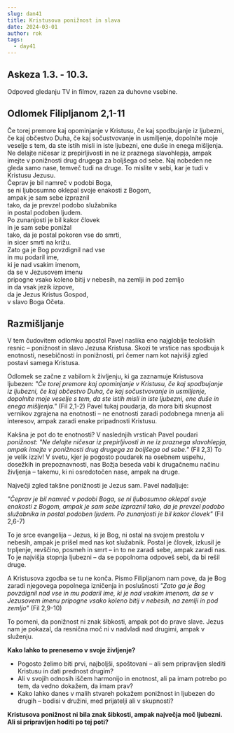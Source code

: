 ```yaml
---
slug: dan41
title: Kristusova ponižnost in slava
date: 2024-03-01
author: rok
tags:
  - day41
---
```


## Askeza 1.3. - 10.3.

Odpoved gledanju TV in filmov, razen za duhovne vsebine.

## Odlomek Filipljanom 2,1-11

Če torej premore kaj opominjanje v Kristusu, če kaj spodbujanje iz ljubezni, če kaj občestvo Duha, če kaj sočustvovanje in usmiljenje, dopolníte moje veselje s tem, da ste istih misli in iste ljubezni, ene duše in enega mišljenja. Ne delajte ničesar iz prepirljivosti in ne iz praznega slavohlepja, ampak imejte v ponižnosti drug drugega za boljšega od sebe. Naj nobeden ne gleda samo nase, temveč tudi na druge. To mislite v sebi, kar je tudi v Kristusu Jezusu.  
Čeprav je bil namreč v podobi Boga,  
se ni ljubosumno oklepal svoje enakosti z Bogom,  
ampak je sam sebe izpraznil  
tako, da je prevzel podobo služabnika  
in postal podoben ljudem.  
Po zunanjosti je bil kakor človek  
in je sam sebe ponižal  
tako, da je postal pokoren vse do smrti,  
in sicer smrti na križu.  
Zato ga je Bog povzdignil nad vse  
in mu podaril ime,  
ki je nad vsakim imenom,  
da se v Jezusovem imenu  
pripogne vsako koleno bitij
v nebesih, na zemlji in pod zemljo  
in da vsak jezik izpove,  
da je Jezus Kristus Gospod,  
v slavo Boga Očeta.

## Razmišljanje

V tem čudovitem odlomku apostol Pavel naslika eno najgloblje teoloških resnic – ponižnost in slavo Jezusa Kristusa. Skozi te vrstice nas spodbuja k enotnosti, nesebičnosti in ponižnosti, pri čemer nam kot najvišji zgled postavi samega Kristusa.

Odlomek se začne z vabilom k življenju, ki ga zaznamuje Kristusova ljubezen: _"Če torej premore kaj opominjanje v Kristusu, če kaj spodbujanje iz ljubezni, če kaj občestvo Duha, če kaj sočustvovanje in usmiljenje, dopolníte moje veselje s tem, da ste istih misli in iste ljubezni, ene duše in enega mišljenja."_ (Fil 2,1-2) Pavel tukaj poudarja, da mora biti skupnost vernikov zgrajena na enotnosti – ne enotnosti zaradi podobnega mnenja ali interesov, ampak zaradi enake pripadnosti Kristusu.

Kakšna je pot do te enotnosti? V naslednjih vrsticah Pavel poudari _ponižnost_: _"Ne delajte ničesar iz prepirljivosti in ne iz praznega slavohlepja, ampak imejte v ponižnosti drug drugega za boljšega od sebe."_ (Fil 2,3) To je velik izziv! V svetu, kjer je pogosto poudarek na osebnem uspehu, dosežkih in prepoznavnosti, nas Božja beseda vabi k drugačnemu načinu življenja – takemu, ki ni osredotočen nase, ampak na druge.

Največji zgled takšne ponižnosti je Jezus sam. Pavel nadaljuje:

_"Čeprav je bil namreč v podobi Boga,
se ni ljubosumno oklepal svoje enakosti z Bogom,
ampak je sam sebe izpraznil
tako, da je prevzel podobo služabnika
in postal podoben ljudem.
Po zunanjosti je bil kakor človek"_ (Fil 2,6-7)

To je srce evangelija – Jezus, ki je Bog, ni ostal na svojem prestolu v nebesih, ampak je prišel med nas kot služabnik. Postal je človek, izkusil je trpljenje, revščino, posmeh in smrt – in to ne zaradi sebe, ampak zaradi nas. To je najvišja stopnja ljubezni – da se popolnoma odpoveš sebi, da bi rešil druge.

A Kristusova zgodba se tu ne konča. Pismo Filipljanom nam pove, da je Bog zaradi njegovega popolnega izničenja in poslušnosti _"Zato ga je Bog povzdignil nad vse
in mu podaril ime,
ki je nad vsakim imenom,
da se v Jezusovem imenu
pripogne vsako koleno bitij
v nebesih, na zemlji in pod zemljo"_ (Fil 2,9-10)

To pomeni, da ponižnost ni znak šibkosti, ampak pot do prave slave. Jezus nam je pokazal, da resnična moč ni v nadvladi nad drugimi, ampak v služenju.

**Kako lahko to prenesemo v svoje življenje?**

- Pogosto želimo biti prvi, najboljši, spoštovani – ali sem pripravljen slediti Kristusu in dati prednost drugim?
- Ali v svojih odnosih iščem harmonijo in enotnost, ali pa imam potrebo po tem, da vedno dokažem, da imam prav?
- Kako lahko danes v malih stvareh pokažem ponižnost in ljubezen do drugih – bodisi v družini, med prijatelji ali v skupnosti?

**Kristusova ponižnost ni bila znak šibkosti, ampak največja moč ljubezni. Ali si pripravljen hoditi po tej poti?**
